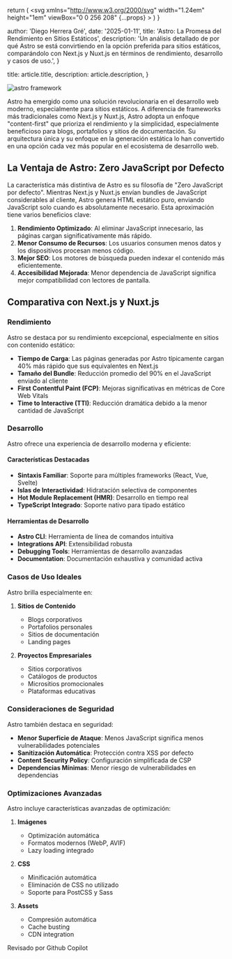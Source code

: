 
  return (
    <svg
      xmlns="http://www.w3.org/2000/svg"
      width="1.24em"
      height="1em"
      viewBox="0 0 256 208"
      {...props}
    >
      <path d="M205.28 31.36c14.096 14.88 20.016 35.2 22.512 63.68c6.626 0 12.805 1.47 16.976 7.152l7.792 10.56A17.55 17.55 0 0 1 256 123.2v28.688c-.008 3.704-1.843 7.315-4.832 9.504C215.885 187.222 172.35 208 128 208c-49.066 0-98.19-28.273-123.168-46.608c-2.989-2.189-4.825-5.8-4.832-9.504V123.2c0-3.776 1.2-7.424 3.424-10.464l7.792-10.544c4.173-5.657 10.38-7.152 16.992-7.152c2.496-28.48 8.4-48.8 22.512-63.68C77.331 3.165 112.567.06 127.552 0H128c14.72 0 50.4 2.88 77.28 31.36m-77.264 47.376c-3.04 0-6.544.176-10.272.544c-1.312 4.896-3.248 9.312-6.08 12.128c-11.2 11.2-24.704 12.928-31.936 12.928c-6.802 0-13.927-1.42-19.744-5.088c-5.502 1.808-10.786 4.415-11.136 10.912c-.586 12.28-.637 24.55-.688 36.824c-.026 6.16-.05 12.322-.144 18.488c.024 3.579 2.182 6.903 5.44 8.384C79.936 185.92 104.976 192 128.016 192c23.008 0 48.048-6.08 74.512-18.144c3.258-1.48 5.415-4.805 5.44-8.384c.317-18.418.062-36.912-.816-55.312h.016c-.342-6.534-5.648-9.098-11.168-10.912c-5.82 3.652-12.927 5.088-19.728 5.088c-7.232 0-20.72-1.728-31.936-12.928c-2.832-2.816-4.768-7.232-6.08-12.128a106 106 0 0 0-10.24-.544m-26.941 43.93c5.748 0 10.408 4.66 10.408 10.409v19.183c0 5.749-4.66 10.409-10.408 10.409s-10.408-4.66-10.408-10.409v-19.183c0-5.748 4.66-10.408 10.408-10.408m53.333 0c5.749 0 10.409 4.66 10.409 10.409v19.183c0 5.749-4.66 10.409-10.409 10.409c-5.748 0-10.408-4.66-10.408-10.409v-19.183c0-5.748 4.66-10.408 10.408-10.408M81.44 28.32c-11.2 1.12-20.64 4.8-25.44 9.92c-10.4 11.36-8.16 40.16-2.24 46.24c4.32 4.32 12.48 7.2 21.28 7.2c6.72 0 19.52-1.44 30.08-12.16c4.64-4.48 7.52-15.68 7.2-27.04c-.32-9.12-2.88-16.64-6.72-19.84c-4.16-3.68-13.6-5.28-24.16-4.32m68.96 4.32c-3.84 3.2-6.4 10.72-6.72 19.84c-.32 11.36 2.56 22.56 7.2 27.04c10.56 10.72 23.36 12.16 30.08 12.16c8.8 0 16.96-2.88 21.28-7.2c5.92-6.08 8.16-34.88-2.24-46.24c-4.8-5.12-14.24-8.8-25.44-9.92c-10.56-.96-20 .64-24.16 4.32M128 56c-2.56 0-5.6.16-8.96.48c.32 1.76.48 3.68.64 5.76c0 1.44 0 2.88-.16 4.48c3.2-.32 5.92-.32 8.48-.32s5.28 0 8.48.32c-.16-1.6-.16-3.04-.16-4.48c.16-2.08.32-4 .64-5.76c-3.36-.32-6.4-.48-8.96-.48"></path>
    </svg>
  )
}

  author: 'Diego Herrera Gré',
  date: '2025-01-11',
  title: 'Astro: La Promesa del Rendimiento en Sitios Estáticos',
  description:
    'Un análisis detallado de por qué Astro se está convirtiendo en la opción preferida para sitios estáticos, comparándolo con Next.js y Nuxt.js en términos de rendimiento, desarrollo y casos de uso.',
}

  title: article.title,
  description: article.description,
}


<Image src={AstroJS} alt="astro framework" quality={75} />

Astro ha emergido como una solución revolucionaria en el desarrollo web moderno, especialmente para sitios estáticos. A diferencia de frameworks más tradicionales como Next.js y Nuxt.js, Astro adopta un enfoque "content-first" que prioriza el rendimiento y la simplicidad, especialmente beneficioso para blogs, portafolios y sitios de documentación. Su arquitectura única y su enfoque en la generación estática lo han convertido en una opción cada vez más popular en el ecosistema de desarrollo web.

## La Ventaja de Astro: Zero JavaScript por Defecto

La característica más distintiva de Astro es su filosofía de "Zero JavaScript por defecto". Mientras Next.js y Nuxt.js envían bundles de JavaScript considerables al cliente, Astro genera HTML estático puro, enviando JavaScript solo cuando es absolutamente necesario. Esta aproximación tiene varios beneficios clave:

1. **Rendimiento Optimizado**: Al eliminar JavaScript innecesario, las páginas cargan significativamente más rápido.
2. **Menor Consumo de Recursos**: Los usuarios consumen menos datos y los dispositivos procesan menos código.
3. **Mejor SEO**: Los motores de búsqueda pueden indexar el contenido más eficientemente.
4. **Accesibilidad Mejorada**: Menor dependencia de JavaScript significa mejor compatibilidad con lectores de pantalla.

## Comparativa con Next.js y Nuxt.js

### Rendimiento

Astro se destaca por su rendimiento excepcional, especialmente en sitios con contenido estático:

- **Tiempo de Carga**: Las páginas generadas por Astro típicamente cargan 40% más rápido que sus equivalentes en Next.js
- **Tamaño del Bundle**: Reducción promedio del 90% en el JavaScript enviado al cliente
- **First Contentful Paint (FCP)**: Mejoras significativas en métricas de Core Web Vitals
- **Time to Interactive (TTI)**: Reducción dramática debido a la menor cantidad de JavaScript

### Desarrollo

Astro ofrece una experiencia de desarrollo moderna y eficiente:

#### Características Destacadas

- **Sintaxis Familiar**: Soporte para múltiples frameworks (React, Vue, Svelte)
- **Islas de Interactividad**: Hidratación selectiva de componentes
- **Hot Module Replacement (HMR)**: Desarrollo en tiempo real
- **TypeScript Integrado**: Soporte nativo para tipado estático

#### Herramientas de Desarrollo

- **Astro CLI**: Herramienta de línea de comandos intuitiva
- **Integrations API**: Extensibilidad robusta
- **Debugging Tools**: Herramientas de desarrollo avanzadas
- **Documentation**: Documentación exhaustiva y comunidad activa

### Casos de Uso Ideales

Astro brilla especialmente en:

1. **Sitios de Contenido**

   - Blogs corporativos
   - Portafolios personales
   - Sitios de documentación
   - Landing pages

2. **Proyectos Empresariales**
   - Sitios corporativos
   - Catálogos de productos
   - Micrositios promocionales
   - Plataformas educativas

### Consideraciones de Seguridad

Astro también destaca en seguridad:

- **Menor Superficie de Ataque**: Menos JavaScript significa menos vulnerabilidades potenciales
- **Sanitización Automática**: Protección contra XSS por defecto
- **Content Security Policy**: Configuración simplificada de CSP
- **Dependencias Mínimas**: Menor riesgo de vulnerabilidades en dependencias

### Optimizaciones Avanzadas

Astro incluye características avanzadas de optimización:

1. **Imágenes**

   - Optimización automática
   - Formatos modernos (WebP, AVIF)
   - Lazy loading integrado

2. **CSS**

   - Minificación automática
   - Eliminación de CSS no utilizado
   - Soporte para PostCSS y Sass

3. **Assets**
   - Compresión automática
   - Cache busting
   - CDN integration

<div className="flex items-center gap-2 rounded-lg bg-gray-100 px-6 py-4 dark:bg-gray-800">
  <span className="text-sm font-medium text-gray-700 dark:text-gray-300">
    Revisado por Github Copilot
  </span>
  <LogosGithubCopilot
    width="32"
    height="32"
    alt="logo copilot"
    className="color-inverse text-black dark:invert"
  />
</div>
